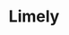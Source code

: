 ---
title: "Limely"
description: "Limely strealmines YouTube content creation, skip the upload and download loop of videos after each edit from your editor, preview, and publish directly to YouTube from Limely."
pubDate: "2021-01-01"
live: "limely.studio"
completed: false
---